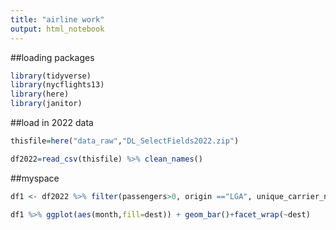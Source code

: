 ```yaml
---
title: "airline work"
output: html_notebook
---
```


##loading packages
```r
library(tidyverse)
library(nycflights13)
library(here)
library(janitor)
```

##load in 2022 data
```r
thisfile=here("data_raw","DL_SelectFields2022.zip")

df2022=read_csv(thisfile) %>% clean_names()
```

##myspace
```r
df1 <- df2022 %>% filter(passengers>0, origin =="LGA", unique_carrier_name == "Spirit Air Lines")

df1 %>% ggplot(aes(month,fill=dest)) + geom_bar()+facet_wrap(~dest)
```


